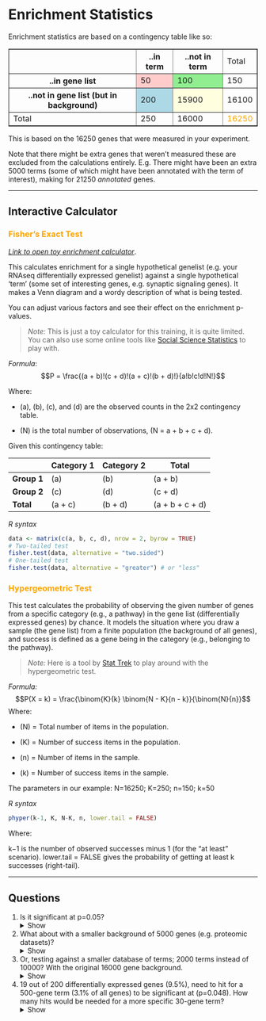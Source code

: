 # Enrichment Statistics



Enrichment statistics are based on a contingency table like so:

<!-- |        Gene        | ..in term | ..not in term | Total | -->
<!-- |:------------------:|----------:|--------------:|------:| -->
<!-- |     ..in gene list |        50 |           100 |   150 | -->
<!-- | ..not in gene list (but in background) |       200 |         15900 | 16100 | -->
<!-- |              Total |       250 |         16000 | 16250 | -->


<table border="1" style="border-collapse: collapse; width: 100%;">
  <tr>
    <th></th>
    <th>..in term</th>
    <th>..not in term</th>
    <td>Total</td>
  </tr>
  <tr>
    <th>..in gene list</th>
    <td style="background-color: #ffcccb;">50</td>
    <td style="background-color: #90ee90;">100</td>
    <td>150</td>
  </tr>
  <tr>
    <th>..not in gene list (but in background)</th>
    <td style="background-color: #add8e6;">200</td>
    <td style="background-color: #ffffe0;">15900</td>
    <td>16100</td>
  </tr>
  <tr>
    <td>Total</td>
    <td>250</td>
    <td>16000</td>
    <!-- <td>16250</td> -->
    <td style="color: orange;">16250</td> <!-- Colored text for 16250 -->
  </tr>
</table>


This is based on the 16250 genes that were measured in your experiment. 

Note that there might be extra genes that weren't measured these are excluded from the calculations entirely. E.g. There might have been an extra 5000 terms (some of which might have been annotated with the term of interest), making for 21250 _annotated_ genes.


---

## Interactive Calculator

### <span style="color:orange;">Fisher's Exact Test</span>

[*Link to open toy enrichment calculator*](https://bioinformatics3.erc.monash.edu/rsconnect/content/241/). 

This calculates enrichment for a single hypothetical genelist (e.g. your RNAseq differentially expressed genelist) against a single hypothetical 'term' (some set of interesting genes, e.g. synaptic signaling genes). It makes a Venn diagram and a wordy description of what is being tested.

You can adjust various factors and see their effect on the enrichment p-values. 

> _Note:_ This is just a toy calculator for this training, it is quite limited. You can also use some online tools like [Social Science Statistics](https://www.socscistatistics.com/tests/fisher/default2.aspx) to play with.

*Formula*:
$$P = \frac{(a + b)!(c + d)!(a + c)!(b + d)!}{a!b!c!d!N!}$$

Where:

- \(a\), \(b\), \(c\), and \(d\) are the observed counts in the 2x2 contingency table.

- \(N\) is the total number of observations, \(N = a + b + c + d\).

Given this contingency table:

|            | Category 1 | Category 2 | Total |
|------------|------------|------------|-------|
| **Group 1**   | \(a\)        | \(b\)        | \(a + b\) |
| **Group 2**   | \(c\)        | \(d\)        | \(c + d\) |
| **Total**     | \(a + c\)    | \(b + d\)    | \(a + b + c + d\) |


*R syntax*
```r
data <- matrix(c(a, b, c, d), nrow = 2, byrow = TRUE)
# Two-tailed test
fisher.test(data, alternative = "two.sided")
# One-tailed test
fisher.test(data, alternative = "greater") # or "less"
```


### <span style="color:orange;">Hypergeometric Test</span>


This test calculates the probability of observing the given number of genes from a specific category (e.g., a pathway) in the gene list (differentially expressed genes) by chance. It models the situation where you draw a sample (the gene list) from a finite population (the background of all genes), and success is defined as a gene being in the category (e.g., belonging to the pathway).


> _Note:_ Here is a tool by [Stat Trek](https://stattrek.com/online-calculator/hypergeometric) to play around with the hypergeometric test.

*Formula:*
$$P(X = k) = \frac{\binom{K}{k} \binom{N - K}{n - k}}{\binom{N}{n}}$$
Where:

  - \(N\) = Total number of items in the population.
  
  - \(K\) = Number of success items in the population.
  
  - \(n\) = Number of items in the sample.
  
  - \(k\) = Number of success items in the sample.
  
The parameters in our example:
N=16250; K=250; n=150; k=50

*R syntax*
```r
phyper(k-1, K, N-K, n, lower.tail = FALSE)
```

Where:

k−1 is the number of observed successes minus 1 (for the "at least" scenario).
lower.tail = FALSE gives the probability of getting at least k successes (right-tail).

---

## Questions 

1. Is it significant at p=0.05?
<details>
<summary>Show</summary>
No, corrected pval=0.087
</details>

2. What about with a smaller background of 5000 genes (e.g. proteomic datasets)?
<details>
<summary>Show</summary>
Even less so - corrected pval=1
</details>

3. Or, testing against a smaller database of terms; 2000 terms instead of 10000? With the original 16000 gene background.
<details>
<summary>Show</summary>
Yes, now corrected pval=0.017
</details>

4. 19 out of 200 differentially expressed genes (9.5%), need to hit for a 500-gene term (3.1% of all genes) to be significant at (p=0.048). How many hits would be needed for a more specific 30-gene term?
<details>
<summary>Show</summary>
5 hits - 2.5% of the differentially expressed genes vs 0.19% of all genes
</details>
